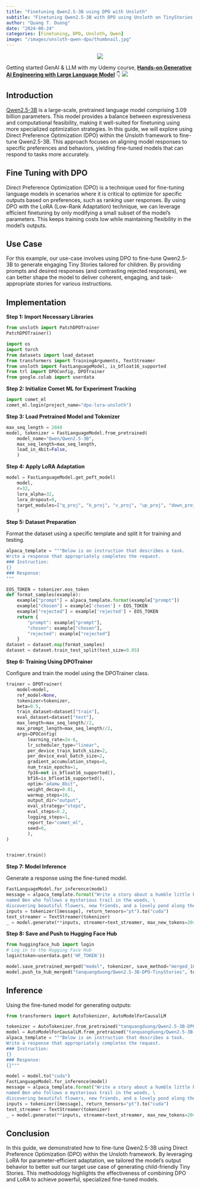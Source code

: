 ```yaml
---
title: "Finetuning Qwen2.5-3B using DPO with Unsloth"
subtitle: "Finetuning Qwen2.5-3B with DPO using Unsloth on TinyStories prefrence dataset"
author: "Quang T. Duong"
date: "2024-08-24"
categories: [Finetuning, DPO, Unsloth, Qwen]
image: "/images/unsloth-qwen-dpo/thumbnail.jpg" 
---
```


<center><img src="/images/unsloth-qwen-dpo/thumbnail.jpg"></center>

::: {.column-margin}
Getting started GenAI & LLM with my Udemy course, [**Hands-on Generative AI Engineering with Large Language Model**](https://www.udemy.com/course/hands-on-generative-ai-engineering-with-large-language-model/?referralCode=0775DF5DDD432646AD97&couponCode=OF83024E) 👇
<a href="https://www.udemy.com/course/hands-on-generative-ai-engineering-with-large-language-model/?referralCode=0775DF5DDD432646AD97&couponCode=OF83024E"><img src="/images/genai-course/GenAI-Course-Thumbnail.png" id="llm-course"></a>
:::

## Introduction

[Qwen2.5-3B](https://huggingface.co/Qwen/Qwen2.5-3B) is a large-scale, pretrained language model comprising 3.09 billion parameters. This model provides a balance between expressiveness and computational feasibility, making it well-suited for finetuning using more specialized optimization strategies. In this guide, we will explore using Direct Preference Optimization (DPO) within the Unsloth framework to fine-tune Qwen2.5-3B. This approach focuses on aligning model responses to specific preferences and behaviors, yielding fine-tuned models that can respond to tasks more accurately.

##  Fine Tuning with DPO
Direct Preference Optimization (DPO) is a technique used for fine-tuning language models in scenarios where it is critical to optimize for specific outputs based on preferences, such as ranking user responses. By using DPO with the LoRA (Low-Rank Adaptation) technique, we can leverage efficient finetuning by only modifying a small subset of the model's parameters. This keeps training costs low while maintaining flexibility in the model's outputs.

##  Use Case
For this example, our use-case involves using DPO to fine-tune Qwen2.5-3B to generate engaging Tiny Stories tailored for children. By providing prompts and desired responses (and contrasting rejected responses), we can better shape the model to deliver coherent, engaging, and task-appropriate stories for various instructions.

##  Implementation
**Step 1: Import Necessary Libraries**

```python
from unsloth import PatchDPOTrainer
PatchDPOTrainer()

import os
import torch
from datasets import load_dataset
from transformers import TrainingArguments, TextStreamer
from unsloth import FastLanguageModel, is_bfloat16_supported
from trl import DPOConfig, DPOTrainer
from google.colab import userdata
```

**Step 2: Initialize Comet ML for Experiment Tracking**
```python
import comet_ml
comet_ml.login(project_name="dpo-lora-unsloth")
```

**Step 3: Load Pretrained Model and Tokenizer**
```python
max_seq_length = 2048
model, tokenizer = FastLanguageModel.from_pretrained(
    model_name="Qwen/Qwen2.5-3B",
    max_seq_length=max_seq_length,
    load_in_4bit=False,
    )
```
**Step 4: Apply LoRA Adaptation**
```python
model = FastLanguageModel.get_peft_model(
    model,
    r=32,
    lora_alpha=32,
    lora_dropout=0,
    target_modules=["q_proj", "k_proj", "v_proj", "up_proj", "down_proj", "o_proj", "gate_proj"],
    )
```
**Step 5: Dataset Preparation**

Format the dataset using a specific template and split it for training and testing.
```python
alpaca_template = """Below is an instruction that describes a task.
Write a response that appropriately completes the request.
### Instruction:
{}
### Response:
"""

EOS_TOKEN = tokenizer.eos_token
def format_samples(example):
	example["prompt"] = alpaca_template.format(example["prompt"])
	example["chosen"] = example['chosen'] + EOS_TOKEN
	example["rejected"] = example['rejected'] + EOS_TOKEN
	return {
		"prompt": example["prompt"],
		"chosen": example["chosen"],
		"rejected": example["rejected"]
	}
dataset = dataset.map(format_samples)
dataset = dataset.train_test_split(test_size=0.05)
```
**Step 6: Training Using DPOTrainer**

Configure and train the model using the DPOTrainer class.
```python
trainer = DPOTrainer(
    model=model,
    ref_model=None,
    tokenizer=tokenizer,
    beta=0.5,
    train_dataset=dataset["train"],
    eval_dataset=dataset["test"],
    max_length=max_seq_length//2,
    max_prompt_length=max_seq_length//2,
    args=DPOConfig(
        learning_rate=2e-6,
        lr_scheduler_type="linear",
        per_device_train_batch_size=2,
        per_device_eval_batch_size=2,
        gradient_accumulation_steps=8,
        num_train_epochs=1,
        fp16=not is_bfloat16_supported(),
        bf16=is_bfloat16_supported(),
        optim="adamw_8bit",
        weight_decay=0.01,
        warmup_steps=10,
        output_dir="output",
        eval_strategy="steps",
        eval_steps=0.2,
        logging_steps=1,
        report_to="comet_ml",
        seed=0,
        ),
)


trainer.train()
```
**Step 7: Model Inference**

Generate a response using the fine-tuned model.
```python
FastLanguageModel.for_inference(model)
message = alpaca_template.format("Write a story about a humble little bunny \
named Ben who follows a mysterious trail in the woods, \
discovering beautiful flowers, new friends, and a lovely pond along the way.", "")
inputs = tokenizer([message], return_tensors="pt").to("cuda")
text_streamer = TextStreamer(tokenizer)
_ = model.generate(**inputs, streamer=text_streamer, max_new_tokens=2048, use_cache=True)
```
**Step 8: Save and Push to Hugging Face Hub**

```python
from huggingface_hub import login
# Log in to the Hugging Face Hub
login(token=userdata.get('HF_TOKEN'))

model.save_pretrained_merged("model", tokenizer, save_method="merged_16bit")
model.push_to_hub_merged("tanquangduong/Qwen2.5-3B-DPO-TinyStories", tokenizer, save_method="merged_16bit")
```


##  Inference
Using the fine-tuned model for generating outputs:

```python
from transformers import AutoTokenizer, AutoModelForCausalLM

tokenizer = AutoTokenizer.from_pretrained("tanquangduong/Qwen2.5-3B-DPO-TinyStories")
model = AutoModelForCausalLM.from_pretrained("tanquangduong/Qwen2.5-3B-DPO-TinyStories")
alpaca_template = """Below is an instruction that describes a task.
Write a response that appropriately completes the request.
### Instruction:
{}
### Response:
{}"""

model = model.to("cuda")
FastLanguageModel.for_inference(model)
message = alpaca_template.format("Write a story about a humble little bunny \
named Ben who follows a mysterious trail in the woods, \
discovering beautiful flowers, new friends, and a lovely pond along the way.", "")
inputs = tokenizer([message], return_tensors="pt").to("cuda")
text_streamer = TextStreamer(tokenizer)
_ = model.generate(**inputs, streamer=text_streamer, max_new_tokens=2048, use_cache=True)
```
## Conclusion
In this guide, we demonstrated how to fine-tune Qwen2.5-3B using Direct Preference Optimization (DPO) within the Unsloth framework. By leveraging LoRA for parameter-efficient adaptation, we tailored the model's output behavior to better suit our target use case of generating child-friendly Tiny Stories. This methodology highlights the effectiveness of combining DPO and LoRA to achieve powerful, specialized fine-tuned models.





